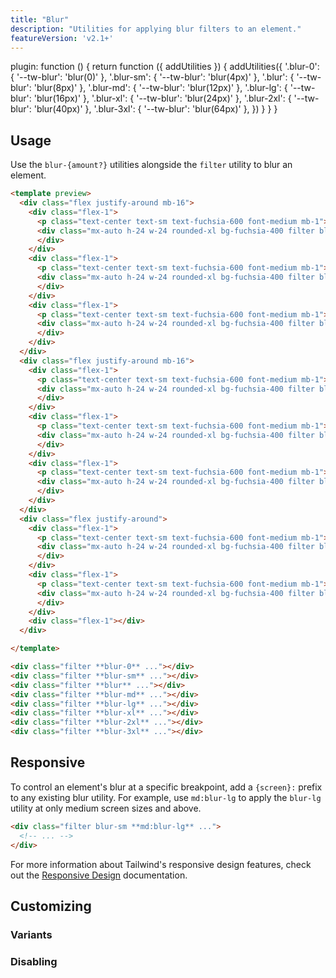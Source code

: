 ```yaml
---
title: "Blur"
description: "Utilities for applying blur filters to an element."
featureVersion: 'v2.1+'
---
```



  plugin: function () {
    return function ({ addUtilities }) {
      addUtilities({
        '.blur-0': { '--tw-blur': 'blur(0)' },
        '.blur-sm': { '--tw-blur': 'blur(4px)' },
        '.blur': { '--tw-blur': 'blur(8px)' },
        '.blur-md': { '--tw-blur': 'blur(12px)' },
        '.blur-lg': { '--tw-blur': 'blur(16px)' },
        '.blur-xl': { '--tw-blur': 'blur(24px)' },
        '.blur-2xl': { '--tw-blur': 'blur(40px)' },
        '.blur-3xl': { '--tw-blur': 'blur(64px)' },
      })
    }
  }
}

## Usage

Use the `blur-{amount?}` utilities alongside the `filter` utility to blur an element.

```html fuchsia
<template preview>
  <div class="flex justify-around mb-16">
    <div class="flex-1">
      <p class="text-center text-sm text-fuchsia-600 font-medium mb-1">.blur-0</p>
      <div class="mx-auto h-24 w-24 rounded-xl bg-fuchsia-400 filter blur-0">
      </div>
    </div>
    <div class="flex-1">
      <p class="text-center text-sm text-fuchsia-600 font-medium mb-1">.blur-sm</p>
      <div class="mx-auto h-24 w-24 rounded-xl bg-fuchsia-400 filter blur-sm">
      </div>
    </div>
    <div class="flex-1">
      <p class="text-center text-sm text-fuchsia-600 font-medium mb-1">.blur</p>
      <div class="mx-auto h-24 w-24 rounded-xl bg-fuchsia-400 filter blur">
      </div>
    </div>
  </div>
  <div class="flex justify-around mb-16">
    <div class="flex-1">
      <p class="text-center text-sm text-fuchsia-600 font-medium mb-1">.blur-md</p>
      <div class="mx-auto h-24 w-24 rounded-xl bg-fuchsia-400 filter blur-md">
      </div>
    </div>
    <div class="flex-1">
      <p class="text-center text-sm text-fuchsia-600 font-medium mb-1">.blur-lg</p>
      <div class="mx-auto h-24 w-24 rounded-xl bg-fuchsia-400 filter blur-lg">
      </div>
    </div>
    <div class="flex-1">
      <p class="text-center text-sm text-fuchsia-600 font-medium mb-1">.blur-xl</p>
      <div class="mx-auto h-24 w-24 rounded-xl bg-fuchsia-400 filter blur-xl">
      </div>
    </div>
  </div>
  <div class="flex justify-around">
    <div class="flex-1">
      <p class="text-center text-sm text-fuchsia-600 font-medium mb-1">.blur-2xl</p>
      <div class="mx-auto h-24 w-24 rounded-xl bg-fuchsia-400 filter blur-2xl">
      </div>
    </div>
    <div class="flex-1">
      <p class="text-center text-sm text-fuchsia-600 font-medium mb-1">.blur-3xl</p>
      <div class="mx-auto h-24 w-24 rounded-xl bg-fuchsia-400 filter blur-3xl">
      </div>
    </div>
    <div class="flex-1"></div>
  </div>

</template>

<div class="filter **blur-0** ..."></div>
<div class="filter **blur-sm** ..."></div>
<div class="filter **blur** ..."></div>
<div class="filter **blur-md** ..."></div>
<div class="filter **blur-lg** ..."></div>
<div class="filter **blur-xl** ..."></div>
<div class="filter **blur-2xl** ..."></div>
<div class="filter **blur-3xl** ..."></div>
```

## Responsive

To control an element's blur at a specific breakpoint, add a `{screen}:` prefix to any existing blur utility. For example, use `md:blur-lg` to apply the `blur-lg` utility at only medium screen sizes and above.

```html
<div class="filter blur-sm **md:blur-lg** ...">
  <!-- ... -->
</div>
```

For more information about Tailwind's responsive design features, check out the [Responsive Design](/docs/responsive-design) documentation.

## Customizing

### Variants

<Variants plugin="blur" name="blur" />

### Disabling

<Disabling plugin="blur" name="blur" />
